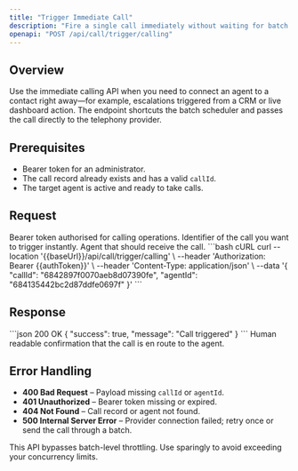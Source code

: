 ```yaml
---
title: "Trigger Immediate Call"
description: "Fire a single call immediately without waiting for batch scheduling."
openapi: "POST /api/call/trigger/calling"
---
```


## Overview
Use the immediate calling API when you need to connect an agent to a contact right away—for example, escalations triggered from a CRM or live dashboard action. The endpoint shortcuts the batch scheduler and passes the call directly to the telephony provider.

## Prerequisites
- Bearer token for an administrator.
- The call record already exists and has a valid `callId`.
- The target agent is active and ready to take calls.

## Request
<ParamField header="Authorization" type="string" required>
Bearer token authorised for calling operations.
</ParamField>

<ParamField body="callId" type="string" required>
Identifier of the call you want to trigger instantly.
</ParamField>

<ParamField body="agentId" type="string" required>
Agent that should receive the call.
</ParamField>

<RequestExample>
```bash cURL
curl --location '{{baseUrl}}/api/call/trigger/calling' \
  --header 'Authorization: Bearer {{authToken}}' \
  --header 'Content-Type: application/json' \
  --data '{
    "callId": "6842897f0070aeb8d07390fe",
    "agentId": "684135442bc2d87ddfe0697f"
  }'
```
</RequestExample>

## Response
<ResponseExample>
```json 200 OK
{
  "success": true,
  "message": "Call triggered"
}
```
</ResponseExample>

<ResponseField name="message" type="string">
Human readable confirmation that the call is en route to the agent.
</ResponseField>

## Error Handling
- **400 Bad Request** – Payload missing `callId` or `agentId`.
- **401 Unauthorized** – Bearer token missing or expired.
- **404 Not Found** – Call record or agent not found.
- **500 Internal Server Error** – Provider connection failed; retry once or send the call through a batch.

<Warning>
This API bypasses batch-level throttling. Use sparingly to avoid exceeding your concurrency limits.
</Warning>
